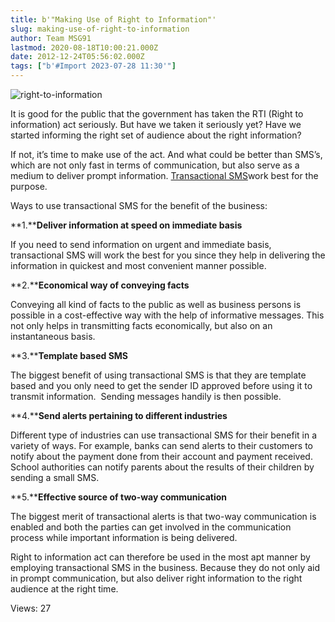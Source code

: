 ```yaml
---
title: b'"Making Use of Right to Information"'
slug: making-use-of-right-to-information
author: Team MSG91
lastmod: 2020-08-18T10:00:21.000Z
date: 2012-12-24T05:56:02.000Z
tags: ["b'#Import 2023-07-28 11:30'"]
---
```


![right-to-information](https://images-msg91.s3.ap-south-1.amazonaws.com/content/images/wordpress/2012/12/right-to-information.gif)  

It is good for the public that the government has taken the RTI (Right to information) act seriously. But have we taken it seriously yet? Have we started informing the right set of audience about the right information?


If not, it’s time to make use of the act. And what could be better than SMS’s, which are not only fast in terms of communication, but also serve as a medium to deliver prompt information. [Transactional SMS](https://msg91.com/guide/transactional-sms-as-a-means-of-promotion/)work best for the purpose.


Ways to use transactional SMS for the benefit of the business:


**1.****Deliver information at speed on immediate basis**


If you need to send information on urgent and immediate basis, transactional SMS will work the best for you since they help in delivering the information in quickest and most convenient manner possible.


**2.****Economical way of conveying facts**


Conveying all kind of facts to the public as well as business persons is possible in a cost-effective way with the help of informative messages. This not only helps in transmitting facts economically, but also on an instantaneous basis.


**3.****Template based SMS**


The biggest benefit of using transactional SMS is that they are template based and you only need to get the sender ID approved before using it to transmit information.  Sending messages handily is then possible.


**4.****Send alerts pertaining to different industries**


Different type of industries can use transactional SMS for their benefit in a variety of ways. For example, banks can send alerts to their customers to notify about the payment done from their account and payment received. School authorities can notify parents about the results of their children by sending a small SMS.


**5.****Effective source of two-way communication**


The biggest merit of transactional alerts is that two-way communication is enabled and both the parties can get involved in the communication process while important information is being delivered.


Right to information act can therefore be used in the most apt manner by employing transactional SMS in the business. Because they do not only aid in prompt communication, but also deliver right information to the right audience at the right time.


 Views: 27


